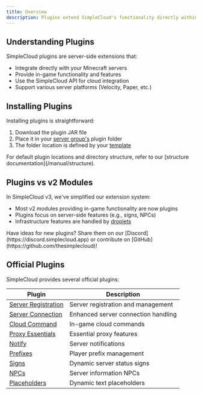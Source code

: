 ```yaml
---
title: Overview
description: Plugins extend SimpleCloud's functionality directly within your Minecraft servers. They utilize the SimpleCloud API to provide enhanced features and capabilities in-game.
---
```


## Understanding Plugins

SimpleCloud plugins are server-side extensions that:

- Integrate directly with your Minecraft servers
- Provide in-game functionality and features
- Use the SimpleCloud API for cloud integration
- Support various server platforms (Velocity, Paper, etc.)

## Installing Plugins

Installing plugins is straightforward:

1. Download the plugin JAR file
2. Place it in your [server group's](/manual/resources/groups) plugin folder
3. The folder location is defined by your [template](/manual/resources/templates)

<Callout>
  For default plugin locations and directory structure, refer to our [structure
  documentation](/manual/structure).
</Callout>

## Plugins vs v2 Modules

In SimpleCloud v3, we've simplified our extension system:

- Most v2 modules providing in-game functionality are now plugins
- Plugins focus on server-side features (e.g., signs, NPCs)
- Infrastructure features are handled by [droplets](/manual/droplet/overview)

<Callout>
  Have ideas for new plugins? Share them on our
  [Discord](https://discord.simplecloud.app) or contribute on
  [GitHub](https://github.com/thesimplecloud)!
</Callout>

## Official Plugins

SimpleCloud provides several official plugins:

| Plugin                                                    | Description                         |
| --------------------------------------------------------- | ----------------------------------- |
| [Server Registration](/manual/plugin/server-registration) | Server registration and management  |
| [Server Connection](/manual/plugin/server-connection)     | Enhanced server connection handling |
| [Cloud Command](/manual/plugin/cloud-command)             | In-game cloud commands              |
| [Proxy Essentials](/manual/plugin/proxy-essentials)       | Essential proxy features            |
| [Notify](/manual/plugin/notify)                           | Server notifications                |
| [Prefixes](/manual/plugin/prefixes)                       | Player prefix management            |
| [Signs](/manual/plugin/signs)                             | Dynamic server status signs         |
| [NPCs](/manual/plugin/npcs)                               | Server information NPCs             |
| [Placeholders](/manual/plugin/placeholders)               | Dynamic text placeholders           |
